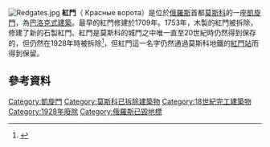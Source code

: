 [[File:Redgates.jpg|thumb]]
'''紅門'''（ Красные ворота）是位於[[俄羅斯|俄羅斯]]首都[[莫斯科|莫斯科]]的一座[[凱旋門|凱旋門]]，為[[巴洛克式建築|巴洛克式建築]]。最早的紅門修建於1709年。1753年，木製的紅門被拆除，修建了新的石製紅門。紅門是莫斯科的城門之中唯一直至20世紀時仍然得到保存的，但仍然在1928年時被拆除<ref>{{Cite web |url=http://www.red-gates.ru/ |title=Rehearsal studio Red Gates |access-date=2016-01-04 |archive-date=2020-12-02 |archive-url=https://web.archive.org/web/20201202064135/https://www.red-gates.ru/ |dead-url=no }}</ref>，但紅門這一名字仍然通過莫斯科地鐵的[[紅門站|紅門站]]而得到保留。

==參考資料==
{{Reflist|2}}
{{coord|55|46|6|N|37|38|59|E|region:RU-MOW_type:landmark|display=title}}

[[Category:凱旋門|Category:凱旋門]]
[[Category:莫斯科已拆除建築物|Category:莫斯科已拆除建築物]]
[[Category:18世紀完工建築物|Category:18世紀完工建築物]]
[[Category:1928年廢除|Category:1928年廢除]]
[[Category:俄羅斯已毀地標|Category:俄羅斯已毀地標]]